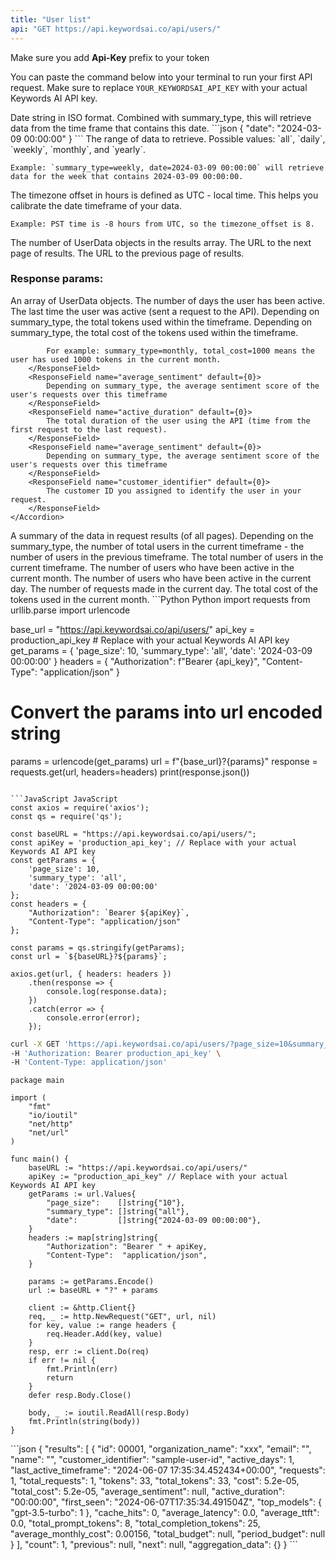 ```yaml
---
title: "User list"
api: "GET https://api.keywordsai.co/api/users/"
---
```


<Info>Make sure you add **Api-Key** prefix to your token</Info>

You can paste the command below into your terminal to run your first API request. Make sure to replace `YOUR_KEYWORDSAI_API_KEY` with your actual Keywords AI API key.


<ParamField path="date" type="string" default="current time">
    Date string in ISO format. Combined with summary_type, this will retrieve data from the time frame that contains this date.
    <Accordion title="Example">
    ```json
    {
        "date": "2024-03-09 00:00:00"
    }
    ```
    </Accordion>
</ParamField>

<ParamField path="summary_type" type="string">
    The range of data to retrieve. Possible values: `all`, `daily`, `weekly`, `monthly`, and `yearly`.

    Example: `summary_type=weekly, date=2024-03-09 00:00:00` will retrieve data for the week that contains 2024-03-09 00:00:00.
</ParamField>

<ParamField path="timezone_offset" type="int" default={0}>
    The timezone offset in hours is defined as UTC - local time. This helps you calibrate the date timeframe of your data.

    Example: PST time is -8 hours from UTC, so the timezone_offset is 8.
</ParamField>

<ResponseField name="count" type="int">
    The number of UserData objects in the results array.
</ResponseField>
<ResponseField name="next" type="string">
    The URL to the next page of results.
</ResponseField>
<ResponseField name="previous" type="string">
    The URL to the previous page of results.
</ResponseField>

### Response params:

<ResponseField name="results" type="array" >
    An array of UserData objects.
    <Accordion title="Properties">
        <ResponseField name="active_days" default={0}>
            The number of days the user has been active.
        </ResponseField>
        <ResponseField name="last_active_timeframe" default={0}>
            The last time the user was active (sent a request to the API).
        </ResponseField>
        <ResponseField name="total_tokens" default={0}>
            Depending on summary_type, the total tokens used within the timeframe.
        </ResponseField>
        <ResponseField name="total_cost" default={0}>
            Depending on summary_type, the total cost of the tokens used within the timeframe.

            For example: summary_type=monthly, total_cost=1000 means the user has used 1000 tokens in the current month.
        </ResponseField>
        <ResponseField name="average_sentiment" default={0}>
            Depending on summary_type, the average sentiment score of the user's requests over this timeframe
        </ResponseField>
        <ResponseField name="active_duration" default={0}>
            The total duration of the user using the API (time from the first request to the last request).
        </ResponseField>
        <ResponseField name="average_sentiment" default={0}>
            Depending on summary_type, the average sentiment score of the user's requests over this timeframe
        </ResponseField>
        <ResponseField name="customer_identifier" default={0}>
            The customer ID you assigned to identify the user in your request.
        </ResponseField>
    </Accordion>
</ResponseField>

<ResponseField name="aggregation_data" type="Aggregation Object">
    A summary of the data in request results (of all pages).
    <Accordion title="Properties">
        <ResponseField name="new_users" default={0}>
            Depending on the summary_type, the number of total users in the current timeframe - the number of users in the previous timeframe.
        </ResponseField>
        <ResponseField name="total_users" default={0}>
            The total number of users in the current timeframe.
        </ResponseField>
        <ResponseField name="montly_active_users" default={0}>
            The number of users who have been active in the current month.
        </ResponseField>
        <ResponseField name="daily_active_users" default={0}>
            The number of users who have been active in the current day.
        </ResponseField>
        <ResponseField name="daily_requests" default={0}>
            The number of requests made in the current day.
        </ResponseField>
        <ResponseField name="montly_cost" default={0}>
            The total cost of the tokens used in the current month.
        </ResponseField>
    </Accordion>
</ResponseField>

<RequestExample>
```Python Python
import requests
from urllib.parse import urlencode


base_url = "https://api.keywordsai.co/api/users/"
api_key = production_api_key # Replace with your actual Keywords AI API key
get_params = {
    'page_size': 10,
    'summary_type': 'all',
    'date': '2024-03-09 00:00:00'
}
headers = {
    "Authorization": f"Bearer {api_key}",
    "Content-Type": "application/json"
}

# Convert the params into url encoded string
params = urlencode(get_params)
url = f"{base_url}?{params}"
response = requests.get(url, headers=headers)
print(response.json())
```

```JavaScript JavaScript
const axios = require('axios');
const qs = require('qs');

const baseURL = "https://api.keywordsai.co/api/users/";
const apiKey = 'production_api_key'; // Replace with your actual Keywords AI API key
const getParams = {
    'page_size': 10,
    'summary_type': 'all',
    'date': '2024-03-09 00:00:00'
};
const headers = {
    "Authorization": `Bearer ${apiKey}`,
    "Content-Type": "application/json"
};

const params = qs.stringify(getParams);
const url = `${baseURL}?${params}`;

axios.get(url, { headers: headers })
    .then(response => {
        console.log(response.data);
    })
    .catch(error => {
        console.error(error);
    });
```

```bash cURL
curl -X GET 'https://api.keywordsai.co/api/users/?page_size=10&summary_type=all&date=2024-03-09%2000:00:00' \
-H 'Authorization: Bearer production_api_key' \
-H 'Content-Type: application/json'
```

```GoLang GoLang
package main

import (
    "fmt"
    "io/ioutil"
    "net/http"
    "net/url"
)

func main() {
    baseURL := "https://api.keywordsai.co/api/users/"
    apiKey := "production_api_key" // Replace with your actual Keywords AI API key
    getParams := url.Values{
        "page_size":    []string{"10"},
        "summary_type": []string{"all"},
        "date":         []string{"2024-03-09 00:00:00"},
    }
    headers := map[string]string{
        "Authorization": "Bearer " + apiKey,
        "Content-Type":  "application/json",
    }

    params := getParams.Encode()
    url := baseURL + "?" + params

    client := &http.Client{}
    req, _ := http.NewRequest("GET", url, nil)
    for key, value := range headers {
        req.Header.Add(key, value)
    }
    resp, err := client.Do(req)
    if err != nil {
        fmt.Println(err)
        return
    }
    defer resp.Body.Close()

    body, _ := ioutil.ReadAll(resp.Body)
    fmt.Println(string(body))
}
```
</RequestExample>

<ResponseExample>
```json
{
  "results": [
      {
        "id": 00001,
        "organization_name": "xxx",
        "email": "",
        "name": "",
        "customer_identifier": "sample-user-id",
        "active_days": 1,
        "last_active_timeframe": "2024-06-07 17:35:34.452434+00:00",
        "requests": 1,
        "total_requests": 1,
        "tokens": 33,
        "total_tokens": 33,
        "cost": 5.2e-05,
        "total_cost": 5.2e-05,
        "average_sentiment": null,
        "active_duration": "00:00:00",
        "first_seen": "2024-06-07T17:35:34.491504Z",
        "top_models": {
            "gpt-3.5-turbo": 1
        },
        "cache_hits": 0,
        "average_latency": 0.0,
        "average_ttft": 0.0,
        "total_prompt_tokens": 8,
        "total_completion_tokens": 25,
        "average_monthly_cost": 0.00156,
        "total_budget": null,
        "period_budget": null
      }
  ],
    "count": 1,
    "previous": null,
    "next": null,
    "aggregation_data": {}
}
```

</ResponseExample>
